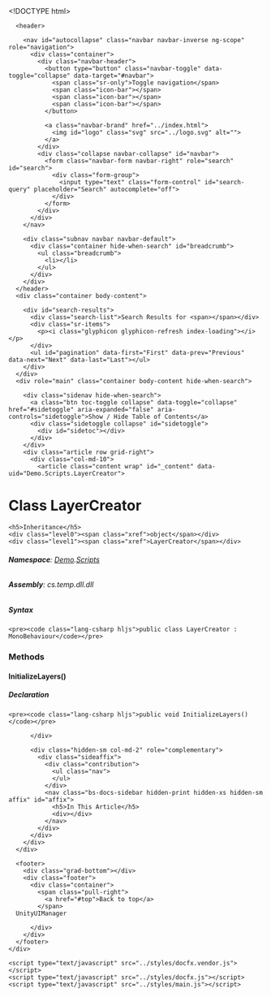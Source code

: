 <!DOCTYPE html>
<!--[if IE]><![endif]-->
<html>

  <head>
    <meta charset="utf-8">
      <meta http-equiv="X-UA-Compatible" content="IE=edge,chrome=1">
      <title>Class LayerCreator
 | UnityUIManager </title>
      <meta name="viewport" content="width=device-width">
      <meta name="title" content="Class LayerCreator
 | UnityUIManager ">
    
      <link rel="shortcut icon" href="../favicon.ico">
      <link rel="stylesheet" href="../styles/docfx.vendor.css">
      <link rel="stylesheet" href="../styles/docfx.css">
      <link rel="stylesheet" href="../styles/main.css">
      <meta property="docfx:navrel" content="../toc.html">
      <meta property="docfx:tocrel" content="toc.html">
    
    <meta property="docfx:rel" content="../">
    
  </head>
  <body data-spy="scroll" data-target="#affix" data-offset="120">
    <div id="wrapper">
      <header>

        <nav id="autocollapse" class="navbar navbar-inverse ng-scope" role="navigation">
          <div class="container">
            <div class="navbar-header">
              <button type="button" class="navbar-toggle" data-toggle="collapse" data-target="#navbar">
                <span class="sr-only">Toggle navigation</span>
                <span class="icon-bar"></span>
                <span class="icon-bar"></span>
                <span class="icon-bar"></span>
              </button>

              <a class="navbar-brand" href="../index.html">
                <img id="logo" class="svg" src="../logo.svg" alt="">
              </a>
            </div>
            <div class="collapse navbar-collapse" id="navbar">
              <form class="navbar-form navbar-right" role="search" id="search">
                <div class="form-group">
                  <input type="text" class="form-control" id="search-query" placeholder="Search" autocomplete="off">
                </div>
              </form>
            </div>
          </div>
        </nav>

        <div class="subnav navbar navbar-default">
          <div class="container hide-when-search" id="breadcrumb">
            <ul class="breadcrumb">
              <li></li>
            </ul>
          </div>
        </div>
      </header>
      <div class="container body-content">

        <div id="search-results">
          <div class="search-list">Search Results for <span></span></div>
          <div class="sr-items">
            <p><i class="glyphicon glyphicon-refresh index-loading"></i></p>
          </div>
          <ul id="pagination" data-first="First" data-prev="Previous" data-next="Next" data-last="Last"></ul>
        </div>
      </div>
      <div role="main" class="container body-content hide-when-search">

        <div class="sidenav hide-when-search">
          <a class="btn toc-toggle collapse" data-toggle="collapse" href="#sidetoggle" aria-expanded="false" aria-controls="sidetoggle">Show / Hide Table of Contents</a>
          <div class="sidetoggle collapse" id="sidetoggle">
            <div id="sidetoc"></div>
          </div>
        </div>
        <div class="article row grid-right">
          <div class="col-md-10">
            <article class="content wrap" id="_content" data-uid="Demo.Scripts.LayerCreator">


  <h1 id="Demo_Scripts_LayerCreator" data-uid="Demo.Scripts.LayerCreator" class="text-break">Class LayerCreator
</h1>
  <div class="markdown level0 summary"></div>
  <div class="markdown level0 conceptual"></div>
  <div class="inheritance">
    <h5>Inheritance</h5>
    <div class="level0"><span class="xref">object</span></div>
    <div class="level1"><span class="xref">LayerCreator</span></div>
  </div>
  <h6><strong>Namespace</strong>: <a class="xref" href="Demo.html">Demo</a>.<a class="xref" href="Demo.Scripts.html">Scripts</a></h6>
  <h6><strong>Assembly</strong>: cs.temp.dll.dll</h6>
  <h5 id="Demo_Scripts_LayerCreator_syntax">Syntax</h5>
  <div class="codewrapper">
    <pre><code class="lang-csharp hljs">public class LayerCreator : MonoBehaviour</code></pre>
  </div>
  <h3 id="methods">Methods
</h3>


  <a id="Demo_Scripts_LayerCreator_InitializeLayers_" data-uid="Demo.Scripts.LayerCreator.InitializeLayers*"></a>
  <h4 id="Demo_Scripts_LayerCreator_InitializeLayers" data-uid="Demo.Scripts.LayerCreator.InitializeLayers">InitializeLayers()</h4>
  <div class="markdown level1 summary"></div>
  <div class="markdown level1 conceptual"></div>
  <h5 class="declaration">Declaration</h5>
  <div class="codewrapper">
    <pre><code class="lang-csharp hljs">public void InitializeLayers()</code></pre>
  </div>
</article>
          </div>

          <div class="hidden-sm col-md-2" role="complementary">
            <div class="sideaffix">
              <div class="contribution">
                <ul class="nav">
                </ul>
              </div>
              <nav class="bs-docs-sidebar hidden-print hidden-xs hidden-sm affix" id="affix">
                <h5>In This Article</h5>
                <div></div>
              </nav>
            </div>
          </div>
        </div>
      </div>

      <footer>
        <div class="grad-bottom"></div>
        <div class="footer">
          <div class="container">
            <span class="pull-right">
              <a href="#top">Back to top</a>
            </span>
      UnityUIManager
      
          </div>
        </div>
      </footer>
    </div>

    <script type="text/javascript" src="../styles/docfx.vendor.js"></script>
    <script type="text/javascript" src="../styles/docfx.js"></script>
    <script type="text/javascript" src="../styles/main.js"></script>
  </body>
</html>
